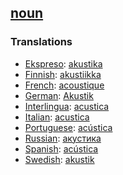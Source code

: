 == [[noun]] == 
=== Translations === 
*[[Ekspreso]]: [[akustika]]
*[[Finnish]]: [[akustiikka]]
*[[French]]: [[acoustique]] 
*[[German]]: [[Akustik]] 
*[[Interlingua]]: [[acustica]] 
*[[Italian]]: [[acustica]] 
*[[Portuguese]]: [[acústica]] 
*[[Russian]]: [[акустика]]
*[[Spanish]]: [[acústica]]
*[[Swedish]]: [[akustik]]